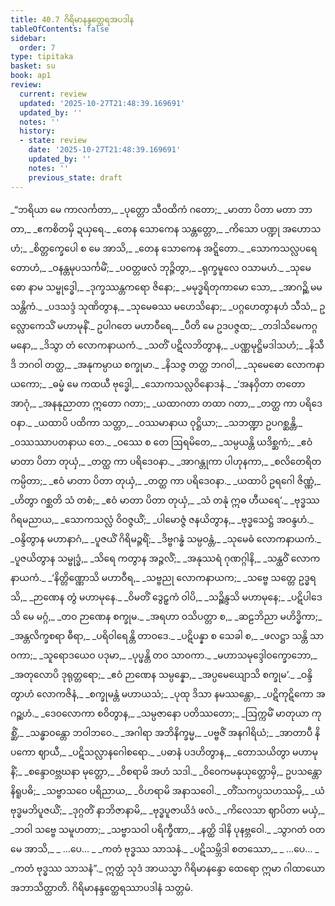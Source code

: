 ```yaml
---
title: 40.7 ဂိရိမာနန္ဒတ္ထေရအပဒါန
tableOfContents: false
sidebar:
  order: 7
type: tipitaka
basket: su
book: ap1
review:
  current: review
  updated: '2025-10-27T21:48:39.169691'
  updated_by: ''
  notes: ''
  history:
  - state: review
    date: '2025-10-27T21:48:39.169691'
    updated_by: ''
    notes: ''
    previous_state: draft
---
```



<ReviewStatus review={frontmatter.review} showDetails={true} />

<HypothesisAnnotation frontmatter={frontmatter} />

<DynamicBreadcrumb />

<Division number="419" book="ap1" e="ch" v="20" p="387">

<Paragraph number="4729" type="verses" book="ap1">
_“ဘရိယာ မေ ကာလင်္ကတာ,_  
_ပုတ္တော သီဝထိကံ ဂတော;_  
_မာတာ ပိတာ မတာ ဘာတာ,_  
_ဧကစိတမှိ ဍယှရေ._  

</Paragraph>

</Division>
<Division number="420" book="ap1" e="ch" v="20" p="387">

<Paragraph number="4730" type="verses" book="ap1">
_တေန သောကေန သန္တတ္တော,_  
_ကိသော ပဏ္ဍု အဟောသဟံ;_  
_စိတ္တက္ခေပေါ စ မေ အာသိ,_  
_တေန သောကေန အဋ္ဋိတော._  

</Paragraph>

</Division>
<Division number="421" book="ap1" e="ch" v="20" p="387">

<Paragraph number="4731" type="verses" book="ap1">
_သောကသလ္လပရေတောဟံ,_  
_ဝနန္တမုပသင်္ကမိံ;_  
_ပဝတ္တဖလံ ဘုဉ္ဇိတွာ,_  
_ရုက္ခမူလေ ဝသာမဟံ._  

</Paragraph>

</Division>
<Division number="422" book="ap1" e="ch" v="20" p="388">

<Paragraph number="4732" type="verses" book="ap1">
_သုမေဓော နာမ သမ္ဗုဒ္ဓေါ,_  
_ဒုက္ခဿန္တကရော ဇိနော;_  
_မမုဒ္ဓရိတုကာမော သော,_  
_အာဂဉ္ဆိ မမ သန္တိကံ._  

</Paragraph>

</Division>
<Division number="423" book="ap1" e="ch" v="20" p="388">

<Paragraph number="4733" type="verses" book="ap1">
_ပဒသဒ္ဒံ သုဏိတွာန,_  
_သုမေဓဿ မဟေသိနော;_  
_ပဂ္ဂဟေတွာနဟံ သီသံ,_  
ဥလ္လောကေသိံ မဟာမုနိံ._  

</Paragraph>

</Division>
<Division number="424" book="ap1" e="ch" v="20" p="388">

<Paragraph number="4734" type="verses" book="ap1">
ဥပါဂတေ မဟာဝီရေ,_  
_ပီတိ မေ ဥဒပဇ္ဇထ;_  
_တဒါသိမေကဂ္ဂမနော,_  
_ဒိသွာ တံ လောကနာယကံ._  

</Paragraph>

</Division>
<Division number="425" book="ap1" e="ch" v="20" p="388">

<Paragraph number="4735" type="verses" book="ap1">
_သတိံ ပဋိလဘိတွာန,_  
_ပဏ္ဏမုဋ္ဌိမဒါသဟံ;_  
_နိသီဒိ ဘဂဝါ တတ္ထ,_  
_အနုကမ္ပာယ စက္ခုမာ._  

</Paragraph>

</Division>
<Division number="426" book="ap1" e="ch" v="20" p="388">

<Paragraph number="4736" type="verses" book="ap1">
_နိသဇ္ဇ တတ္ထ ဘဂဝါ,_  
_သုမေဓော လောကနာယကော;_  
_ဓမ္မံ မေ ကထယီ ဗုဒ္ဓေါ,_  
_သောကသလ္လဝိနောဒနံ._  

</Paragraph>

</Division>
<Division number="427" book="ap1" e="ch" v="20" p="388">

<Paragraph number="4737" type="verses" book="ap1">
_‘အနဝှိတာ တတော အာဂုံ,_  
_အနနုညာတာ ဣတော ဂတာ;_  
_ယထာဂတာ တထာ ဂတာ,_  
_တတ္ထ ကာ ပရိဒေဝနာ._  

</Paragraph>

</Division>
<Division number="428" book="ap1" e="ch" v="20" p="388">

<Paragraph number="4738" type="verses" book="ap1">
_ယထာပိ ပထိကာ သတ္တာ,_  
_ဝဿမာနာယ ဝုဋ္ဌိယာ;_  
_သဘဏ္ဍာ ဥပဂစ္ဆန္တိ,_  
_ဝဿဿာပတနာယ တေ._  

</Paragraph>

</Division>
<Division number="429" book="ap1" e="ch" v="20" p="388">

<Paragraph number="4739" type="verses" book="ap1">
_ဝဿေ စ တေ ဩရမိတေ,_  
_သမ္ပယန္တိ ယဒိစ္ဆကံ;_  
_ဧဝံ မာတာ ပိတာ တုယှံ,_  
_တတ္ထ ကာ ပရိဒေဝနာ._  

</Paragraph>

</Division>
<Division number="430" book="ap1" e="ch" v="20" p="388">

<Paragraph number="4740" type="verses" book="ap1">
_အာဂန္တုကာ ပါဟုနကာ,_  
_စလိတေရိတကမ္ပိတာ;_  
_ဧဝံ မာတာ ပိတာ တုယှံ,_  
_တတ္ထ ကာ ပရိဒေဝနာ._  

</Paragraph>

</Division>
<Division number="431" book="ap1" e="ch" v="20" p="388">

<Paragraph number="4741" type="verses" book="ap1">
_ယထာပိ ဥရဂေါ ဇိဏ္ဏံ,_  
_ဟိတွာ ဂစ္ဆတိ သံ တစံ;_  
_ဧဝံ မာတာ ပိတာ တုယှံ,_  
_သံ တနုံ ဣဓ ဟီယရေ’._  

</Paragraph>

</Division>
<Division number="432" book="ap1" e="ch" v="20" p="388">

<Paragraph number="4742" type="verses" book="ap1">
_ဗုဒ္ဓဿ ဂိရမညာယ,_  
_သောကသလ္လံ ဝိဝဇ္ဇယိံ;_  
_ပါမောဇ္ဇံ ဇနယိတွာန,_  
_ဗုဒ္ဓသေဋ္ဌံ အဝန္ဒဟံ._  

</Paragraph>

</Division>
<Division number="433" book="ap1" e="ch" v="20" p="388">

<Paragraph number="4743" type="verses" book="ap1">
_ဝန္ဒိတွာန မဟာနာဂံ,_  
_ပူဇယိံ ဂိရိမဉ္ဇရိံ;_  
_ဒိဗ္ဗဂန္ဓံ သမ္ပဝန္တံ,_  
_သုမေဓံ လောကနာယကံ._  

</Paragraph>

</Division>
<Division number="434" book="ap1" e="ch" v="20" p="388">

<Paragraph number="4744" type="verses" book="ap1">
_ပူဇယိတွာန သမ္ဗုဒ္ဓံ,_  
_သိရေ ကတွာန အဉ္ဇလိံ;_  
_အနုဿရံ ဂုဏဂ္ဂါနိ,_  
_သန္ထဝိံ လောကနာယကံ._  

</Paragraph>

</Division>
<Division number="435" book="ap1" e="ch" v="20" p="389">

<Paragraph number="4745" type="verses" book="ap1">
_‘နိတ္တိဏ္ဏောသိ မဟာဝီရ,_  
_သဗ္ဗညု လောကနာယက;_  
_သဗ္ဗေ သတ္တေ ဥဒ္ဓရသိ,_  
_ဉာဏေန တွံ မဟာမုနေ._  

</Paragraph>

</Division>
<Division number="436" book="ap1" e="ch" v="20" p="389">

<Paragraph number="4746" type="verses" book="ap1">
_ဝိမတိံ ဒွေဠှကံ ဝါပိ,_  
_သဉ္ဆိန္ဒသိ မဟာမုနေ;_  
_ပဋိပါဒေသိ မေ မဂ္ဂံ,_  
_တဝ ဉာဏေန စက္ခုမ._  

</Paragraph>

</Division>
<Division number="437" book="ap1" e="ch" v="20" p="389">

<Paragraph number="4747" type="verses" book="ap1">
_အရဟာ ဝသိပတ္တာ စ,_  
_ဆဠဘိညာ မဟိဒ္ဓိကာ;_  
_အန္တလိက္ခစရာ ဓီရာ,_  
_ပရိဝါရေန္တိ တာဝဒေ._  

</Paragraph>

</Division>
<Division number="438" book="ap1" e="ch" v="20" p="389">

<Paragraph number="4748" type="verses" book="ap1">
_ပဋိပန္နာ စ သေခါ စ,_  
_ဖလဋ္ဌာ သန္တိ သာဝကာ;_  
_သူရောဒယေဝ ပဒုမာ,_  
_ပုပ္ဖန္တိ တဝ သာဝကာ._  

</Paragraph>

</Division>
<Division number="439" book="ap1" e="ch" v="20" p="389">

<Paragraph number="4749" type="verses" book="ap1">
_မဟာသမုဒ္ဒေါဝက္ခောဘော,_  
_အတုလောပိ ဒုရုတ္တရော;_  
_ဧဝံ ဉာဏေန သမ္ပန္နော,_  
_အပ္ပမေယျောသိ စက္ခုမ’._  

</Paragraph>

</Division>
<Division number="440" book="ap1" e="ch" v="20" p="389">

<Paragraph number="4750" type="verses" book="ap1">
_ဝန္ဒိတွာဟံ လောကဇိနံ,_  
_စက္ခုမန္တံ မဟာယသံ;_  
_ပုထု ဒိသာ နမဿန္တော,_  
_ပဋိကုဋိကော အဂဉ္ဆဟံ._  

</Paragraph>

</Division>
<Division number="441" book="ap1" e="ch" v="20" p="389">

<Paragraph number="4751" type="verses" book="ap1">
_ဒေဝလောကာ စဝိတွာန,_  
_သမ္ပဇာနော ပတိဿတော;_  
_ဩက္ကမိံ မာတုယာ ကုစ္ဆိံ,_  
_သန္ဓာဝန္တော ဘဝါဘဝေ._  

</Paragraph>

</Division>
<Division number="442" book="ap1" e="ch" v="20" p="389">

<Paragraph number="4752" type="verses" book="ap1">
_အဂါရာ အဘိနိက္ခမ္မ,_  
_ပဗ္ဗဇိံ အနဂါရိယံ;_  
_အာတာပီ နိပကော ဈာယီ,_  
_ပဋိသလ္လာနဂေါစရော._  

</Paragraph>

</Division>
<Division number="443" book="ap1" e="ch" v="20" p="389">

<Paragraph number="4753" type="verses" book="ap1">
_ပဓာနံ ပဒဟိတွာန,_  
_တောသယိတွာ မဟာမုနိံ;_  
_စန္ဒောဝဗ္ဘဃနာ မုတ္တော,_  
_ဝိစရာမိ အဟံ သဒါ._  

</Paragraph>

</Division>
<Division number="444" book="ap1" e="ch" v="20" p="389">

<Paragraph number="4754" type="verses" book="ap1">
_ဝိဝေကမနုယုတ္တောမှိ,_  
ဥပသန္တော နိရူပဓိ;_  
_သဗ္ဗာသဝေ ပရိညာယ,_  
_ဝိဟရာမိ အနာသဝေါ._  

</Paragraph>

</Division>
<Division number="445" book="ap1" e="ch" v="20" p="389">

<Paragraph number="4755" type="verses" book="ap1">
_တိံသကပ္ပသဟဿမှိ,_  
_ယံ ဗုဒ္ဓမဘိပူဇယိံ;_  
_ဒုဂ္ဂတိံ နာဘိဇာနာမိ,_  
_ဗုဒ္ဓပူဇာယိဒံ ဖလံ._  

</Paragraph>

</Division>
<Division number="446" book="ap1" e="ch" v="20" p="389">

<Paragraph number="4756" type="verses" book="ap1">
_ကိလေသာ ဈာပိတာ မယှံ,_  
_ဘဝါ သဗ္ဗေ သမူဟတာ;_  
_သဗ္ဗာသဝါ ပရိက္ခီဏာ,_  
_နတ္ထိ ဒါနိ ပုနဗ္ဘဝေါ._  

</Paragraph>

</Division>
<Division number="447" book="ap1" e="ch" v="20" p="389">

<Paragraph number="4757" type="verses" book="ap1">
_သွာဂတံ ဝတ မေ အာသိ,_  
_ …ပေ… _  
_ကတံ ဗုဒ္ဓဿ သာသနံ._  

</Paragraph>

</Division>
<Division number="448" book="ap1" e="ch" v="20" p="390">

<Paragraph number="4758" type="verses" book="ap1">
_ပဋိသမ္ဘိဒါ စတဿော,_  
_ …ပေ… _  
_ကတံ ဗုဒ္ဓဿ သာသနံ”._  

</Paragraph>

<Paragraph number="4759" book="ap1">
ဣတ္ထံ သုဒံ အာယသ္မာ ဂိရိမာနန္ဒော ထေရော ဣမာ ဂါထာယော အဘာသိတ္ထာတိ.

</Paragraph>
</Division>

<Paragraph number="4760" type="center" book="ap1">
ဂိရိမာနန္ဒတ္ထေရဿာပဒါနံ သတ္တမံ.
</Paragraph>